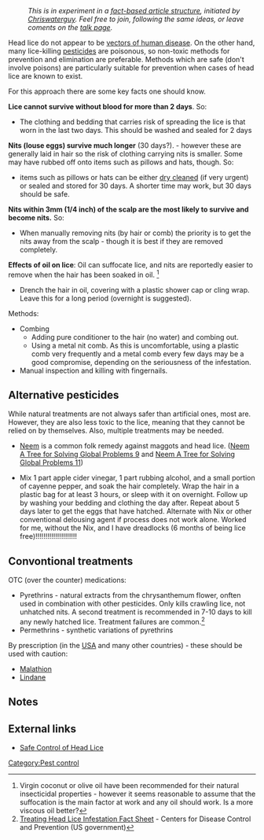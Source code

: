 :''This is in experiment in a [[Appropedia:Fact-based article structure|fact-based article structure]], initiated by [[User:Chriswaterguy|Chriswaterguy]]. Feel free to join, following the same ideas, or leave coments on the [[{{NAMESPACE}} talk:{{PAGENAME}}|talk page]].''

Head lice do not appear to be [[disease vectors|vectors of human disease]]. On the other hand, many lice-killing [[pesticides]] are poisonous, so non-toxic methods for prevention and elimination are preferable. Methods which are safe (don't involve poisons) are particularly suitable for prevention when cases of head lice are known to exist.

For this approach there are some key facts one should know.

'''Lice cannot survive without blood for more than 2 days'''. So:
* The clothing and bedding that carries risk of spreading the lice is that worn in the last two days. This should be washed and sealed for 2 days

'''Nits (louse eggs) survive much longer''' (30 days?{{fact}}). - however these are generally laid in hair so the risk of clothing carrying nits is smaller. Some may have rubbed off onto items such as pillows and hats, though. So:
* items such as pillows or hats can be either [[dry cleaning|dry cleaned]] (if very urgent) or sealed and stored for 30 days. A shorter time may work, but 30 days should be safe.{{fact}}

'''Nits within 3mm (1/4 inch) of the scalp are the most likely to survive and become nits.''' So:
* When manually removing nits (by hair or comb) the priority is to get the nits away from the scalp - though it is best if they are removed completely.

'''Effects of oil on lice''': Oil can suffocate lice,{{fact}} and nits are reportedly easier to remove when the hair has been soaked in oil.{{fact}} <ref>Virgin coconut or olive oil have been recommended for their natural insecticidal properties - however it seems reasonable to assume that the suffocation is the main factor at work and any oil should work. Is a more viscous oil better?{{sp}}</ref>
* Drench the hair in oil, covering with a plastic shower cap or cling wrap. Leave this for a long period (overnight is suggested).

Methods:
* Combing
** Adding pure conditioner to the hair (no water) and combing out.
** Using a metal nit comb. As this is uncomfortable, using a plastic comb very frequently and a metal comb every few days may be a good compromise, depending on the seriousness of the infestation.
* Manual inspection and killing with fingernails.

== Alternative pesticides ==
While natural treatments are not always safer than artificial ones, most are. However, they are also less toxic to the lice, meaning that they cannot be relied on by themselves. Also, multiple treatments may be needed.
* [[Neem]] is a common folk remedy against maggots and head lice. ([[Neem A Tree for Solving Global Problems 9]] and [[Neem A Tree for Solving Global Problems 11]])

*Mix 1 part apple cider vinegar, 1 part rubbing alcohol, and a small portion of cayenne pepper, and soak the hair completely. Wrap the hair in a plastic bag for at least 3 hours, or sleep with it on overnight. Follow up by washing your bedding and clothing the day after. Repeat about 5 days later to get the eggs that have hatched. Alternate with Nix or other conventional delousing agent if process does not work alone.       Worked for me, without the Nix, and I have dreadlocks (6 months of being lice free)!!!!!!!!!!!!!!!!!!!!!

== Convontional treatments ==
OTC (over the counter) medications:

* Pyrethrins - natural extracts from the chrysanthemum flower, onften used in combination with other pesticides. Only kills crawling lice, not unhatched nits. A second treatment is recommended in 7-10 days to kill any newly hatched lice. Treatment failures are common.<ref>[http://www.cdc.gov/NCIDOD/DPD/PARASITES/lice/factsht_head_lice_treating.htm Treating Head Lice Infestation Fact Sheet] - Centers for Disease Control and Prevention (US government)</ref>
* Permethrins - synthetic variations of pyrethrins

By prescription (in the [[USA]] and many other countries) - these should be used with caution:
* [[Malathion]]{{w|Malathion}}
* [[Lindane]]{{w|Lindane}}

== Notes ==
<small><references/></small>

== External links ==
* [http://www.crisny.org/not-for-profit/nycap/headlice.htm Safe Control of Head Lice]

{{stub}}

[[Category:Pest control]]